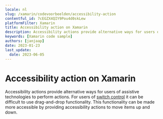 ```yaml
---
locale: nl
slug: /xamarin/codevoorbeelden/accessibility-action
contentful_id: 7cEGZX4QIY9Pou4d0skLew
platformFilter: Xamarin
title: Accessibility action on Xamarin
description: Accessibility actions provide alternative ways for users of assistive technologies to perform actions.
keywords: [Xamarin code sample]
authors: [janjaap]
date: 2023-01-23
last_update:
  date: 2023-06-05
---
```


# Accessibility action on Xamarin

Accessibility actions provide alternative ways for users of assistive technologies to perform actions. For users of [switch control](https://appt.org/en/docs/ios/features/switch-control) it can be difficult to use drag-and-drop functionality. This functionality can be made more accessible by providing accessibility actions to move items up and down.

<CodeSample id="accessibility-action" locale="nl" platform="xamarin"/>
